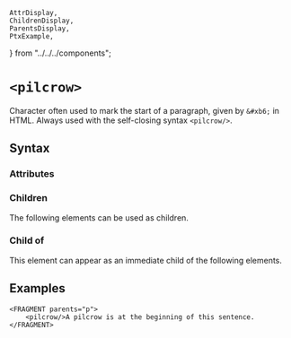    AttrDisplay,
    ChildrenDisplay,
    ParentsDisplay,
    PtxExample,
} from "../../../components";

# `<pilcrow>`

Character often used to mark the start of a paragraph, given by `&#xb6;` in HTML.
Always used with the self-closing syntax `<pilcrow/>`.

## Syntax

### Attributes

<AttrDisplay name="pilcrow" />

### Children

The following elements can be used as children.

<ChildrenDisplay name="pilcrow" />

### Child of

This element can appear as an immediate child of the following elements.

<ParentsDisplay name="pilcrow" />

## Examples
```ptx-example
<FRAGMENT parents="p">
    <pilcrow/>A pilcrow is at the beginning of this sentence.
</FRAGMENT>
```
    